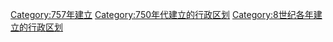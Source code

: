 [[Category:757年建立|Category:757年建立]]
[[Category:750年代建立的行政区划|Category:750年代建立的行政区划]]
[[Category:8世纪各年建立的行政区划|Category:8世纪各年建立的行政区划]]
